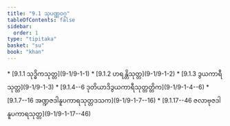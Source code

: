 ```yaml
---
title: "9.1 သုပဏ္ဏဝဂ္ဂ"
tableOfContents: false
sidebar:
  order: 1
type: "tipitaka"
basket: "su"
book: "khan"
---
```



<DynamicBreadcrumb />



<TableOfContents book="khan" section="9.1">
* [9.1.1 သုဒ္ဓိကသုတ္တ](9-1/9-1-1)
* [9.1.2 ဟရန္တိသုတ္တ](9-1/9-1-2)
* [9.1.3 ဒွယကာရီသုတ္တ](9-1/9-1-3)
* [9.1.4--6 ဒုတိယာဒိဒွယကာရီသုတ္တတ္တိက](9-1/9-1-4--6)
* [9.1.7--16 အဏ္ဍဇဒါနူပကာရသုတ္တဒသက](9-1/9-1-7--16)
* [9.1.17--46 ဇလာဗုဇဒါနူပကာရသုတ္တ](9-1/9-1-17--46)
</TableOfContents>